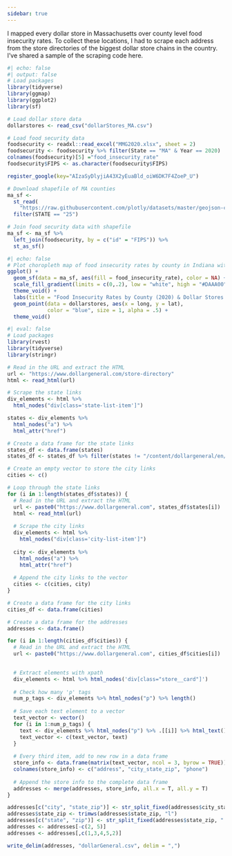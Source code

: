 ```yaml
---
sidebar: true
---
```


I mapped every dollar store in Massachusetts over county level food insecurity rates. To collect these locations, I had to scrape each address from the store directories of the biggest dollar store chains in the country. I've shared a sample of the scraping code here.

```r
#| echo: false
#| output: false
# Load packages
library(tidyverse)
library(ggmap)
library(ggplot2)
library(sf)

# Load dollar store data
dollarstores <- read_csv("dollarStores_MA.csv")

# Load food security data
foodsecurity <- readxl::read_excel("MMG2020.xlsx", sheet = 2)
foodsecurity <- foodsecurity %>% filter(State == "MA" & Year == 2020)
colnames(foodsecurity)[5] ="food_insecurity_rate"
foodsecurity$FIPS <- as.character(foodsecurity$FIPS)

register_google(key="AIzaSyDlyjiA43X2yEuaBld_oiW6DK7F4ZoeP_U")

# Download shapefile of MA counties
ma_sf <- 
  st_read(
    "https://raw.githubusercontent.com/plotly/datasets/master/geojson-counties-fips.json") %>% 
  filter(STATE == "25")

# Join food security data with shapefile
ma_sf <- ma_sf %>%
  left_join(foodsecurity, by = c("id" = "FIPS")) %>%
  st_as_sf()
```

```r
#| echo: false
# Plot choropleth map of food insecurity rates by county in Indiana with ggplot
ggplot() +
  geom_sf(data = ma_sf, aes(fill = food_insecurity_rate), color = NA) +
  scale_fill_gradient(limits = c(0,.2), low = "white", high = "#DAAA00", name = "Rate") +
  theme_void() +
  labs(title = "Food Insecurity Rates by County (2020) & Dollar Stores (2022) in MA") + 
  geom_point(data = dollarstores, aes(x = long, y = lat), 
             color = "blue", size = 1, alpha = .5) + 
  theme_void()
```

```r
#| eval: false
# Load packages
library(rvest) 
library(tidyverse)
library(stringr)

# Read in the URL and extract the HTML 
url <- "https://www.dollargeneral.com/store-directory"
html <- read_html(url) 

# Scrape the state links 
div_elements <- html %>%
  html_nodes("div[class='state-list-item']")

states <- div_elements %>%
  html_nodes("a") %>%
  html_attr("href")

# Create a data frame for the state links 
states_df <- data.frame(states) 
states_df <- states_df %>% filter(states != "/content/dollargeneral/en/store-directory/.html")

# Create an empty vector to store the city links 
cities <- c() 

# Loop through the state links 
for (i in 1:length(states_df$states)) { 
  # Read in the URL and extract the HTML 
  url <- paste0("https://www.dollargeneral.com", states_df$states[i])
  html <- read_html(url) 
  
  # Scrape the city links 
  div_elements <- html %>%
    html_nodes("div[class='city-list-item']")
  
  city <- div_elements %>%
    html_nodes("a") %>%
    html_attr("href")
  
  # Append the city links to the vector 
  cities <- c(cities, city) 
} 

# Create a data frame for the city links 
cities_df <- data.frame(cities)

# Create a data frame for the addresses
addresses <- data.frame()

for (i in 1:length(cities_df$cities)) {
  # Read in the URL and extract the HTML 
  url <- paste0("https://www.dollargeneral.com", cities_df$cities[i])

  
  # Extract elements with xpath
  div_elements <- html %>% html_nodes('div[class="store__card"]')
  
  # Check how many 'p' tags
  num_p_tags <- div_elements %>% html_nodes("p") %>% length()
  
  # Save each text element to a vector
  text_vector <- vector()
  for (i in 1:num_p_tags) {
    text <- div_elements %>% html_nodes("p") %>% .[[i]] %>% html_text()
    text_vector <- c(text_vector, text)
  }
  
  # Every third item, add to new row in a data frame
  store_info <- data.frame(matrix(text_vector, ncol = 3, byrow = TRUE))
  colnames(store_info) <- c("address", "city_state_zip", "phone")
  
  # Append the store info to the complete data frame 
  addresses <- merge(addresses, store_info, all.x = T, all.y = T) 
}

addresses[c("city", "state_zip")] <- str_split_fixed(addresses$city_state_zip, ",", 2)
addresses$state_zip <- trimws(addresses$state_zip, "l")
addresses[c("state", "zip")] <- str_split_fixed(addresses$state_zip, " ", 2)
addresses <- addresses[-c(2, 5)]
addresses <- addresses[,c(1,3,4,5,2)]

write_delim(addresses, "dollarGeneral.csv", delim = ",")
```
